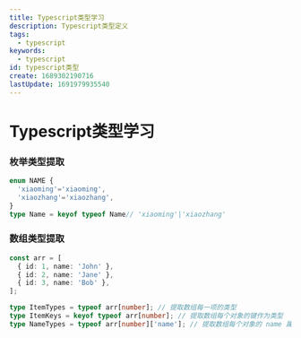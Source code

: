 ```yaml
---
title: Typescript类型学习
description: Typescript类型定义
tags:
  - typescript
keywords:
  - typescript
id: typescript类型
create: 1689302190716
lastUpdate: 1691979935540
---
```

# Typescript类型学习

### 枚举类型提取
```ts
enum NAME {
  'xiaoming'='xiaoming',
  'xiaozhang'='xiaozhang',
}
type Name = keyof typeof Name// 'xiaoming'|'xiaozhang'
```
### 数组类型提取
```ts
const arr = [
  { id: 1, name: 'John' },
  { id: 2, name: 'Jane' },
  { id: 3, name: 'Bob' },
];

type ItemTypes = typeof arr[number]; // 提取数组每一项的类型
type ItemKeys = keyof typeof arr[number]; // 提取数组每个对象的键作为类型
type NameTypes = typeof arr[number]['name']; // 提取数组每个对象的 name 属性的类型
```
